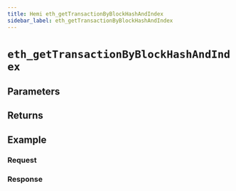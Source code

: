 ```yaml
---
title: Hemi eth_getTransactionByBlockHashAndIndex
sidebar_label: eth_getTransactionByBlockHashAndIndex
---
```




# `eth_getTransactionByBlockHashAndIndex`

<Description />

## Parameters


<Params />

## Returns


<Returns />

## Example


<Example />

### Request


<Request />

### Response


<Response />
